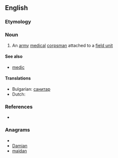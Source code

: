 ==English==

===Etymology===
{{compound|aid|man}}

===Noun===
{{en-noun|aidmen}}

# An [[army]] [[medical]] [[corpsman]] attached to a [[field unit]]

====See also====
* [[medic]]

====Translations====
* Bulgarian: [[санитар]]
* Dutch: {{t-|nl|hospik|m}}

===References===
* {{R:Websters}}

===Anagrams===
* {{alphagram|aadimn}}
* [[Damian#English|Damian]]
* [[maidan#English|maidan]]